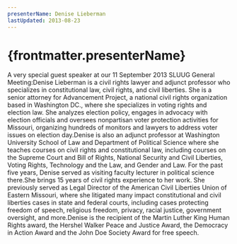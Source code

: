 ```yaml
---
presenterName: Denise Lieberman
lastUpdated: 2013-08-23
---
```


# {frontmatter.presenterName}
A very special guest
speaker at our 11 September 2013 SLUUG General Meeting:Denise Lieberman is a
civil rights lawyer and adjunct professor who specializes in
constitutional law, civil rights, and civil liberties. She is a
senior attorney for Advancement Project, a national civil rights
organization based in Washington DC., where she specializes in
voting rights and election law. She analyzes election policy,
engages in advocacy with election officials and oversees
nonpartisan voter protection activities for Missouri, organizing
hundreds of monitors and lawyers to address voter issues on
election day.Denise is also an
adjunct professor at Washington University School of Law and
Department of Political Science where she teaches courses on civil
rights and constitutional law, including courses on the Supreme
Court and Bill of Rights, National Security and Civil Liberties,
Voting Rights, Technology and the Law, and Gender and Law. For the
past five years, Denise served as visiting faculty lecturer in
political science there.She brings 15 years of
civil rights experience to her work. She previously served as Legal
Director of the American Civil Liberties Union of Eastern Missouri,
where she litigated many impact constitutional and civil liberties
cases in state and federal courts, including cases protecting
freedom of speech, religious freedom, privacy, racial justice,
government oversight, and more.Denise is the recipient
of the Martin Luther King Human Rights award, the Hershel Walker
Peace and Justice Award, the Democracy in Action Award and the John
Doe Society Award for free speech.
